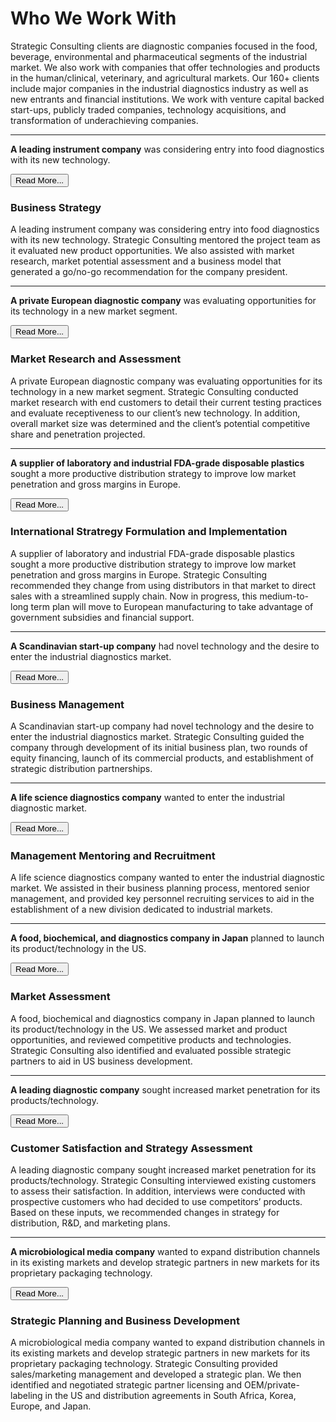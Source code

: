 # Who We Work With
Strategic Consulting clients are diagnostic companies focused in the food, beverage, environmental and pharmaceutical segments of the industrial market. We also work with companies that offer technologies and products in the human/clinical, veterinary, and agricultural markets. Our 160+ clients include major companies in the industrial diagnostics industry as well as new entrants and financial institutions. We work with venture capital backed start-ups, publicly traded companies, technology acquisitions, and transformation of underachieving companies.

---

<strong>A leading instrument company</strong> was considering entry into food diagnostics with its new technology.

```{=html}
<button class="btn btn-outline-primary collapsed"  type="submit" data-bs-toggle="collapse" data-bs-target="#collapse1" aria-expanded="false" aria-controls="collapse1">
    Read More...
</button>
```
:::: {#collapse1 .collapse}
::: {.card .card-body .bg-light}
### Business Strategy {.unnumbered .unlisted}
A leading instrument company was considering entry into food diagnostics with its new technology. Strategic Consulting mentored the project team as it evaluated new product opportunities. We also assisted with market research, market potential assessment and a business model that generated a go/no-go recommendation for the company president.
:::
:::

---

<strong>A private European diagnostic company</strong> was evaluating opportunities for its technology in a new market segment.

```{=html}
<button class="btn btn-outline-primary collapsed"  type="submit" data-bs-toggle="collapse" data-bs-target="#collapse2" aria-expanded="false" aria-controls="collapse2">
    Read More...
</button>
```
:::: {#collapse2 .collapse}
::: {.card .card-body .bg-light}
### Market Research and Assessment {.unnumbered .unlisted}
A private European diagnostic company was evaluating opportunities for its technology in a new market segment. Strategic Consulting conducted market research with end customers to detail their current testing practices and evaluate receptiveness to our client’s new technology. In addition, overall market size was determined and the client’s potential competitive share and penetration projected.
:::
:::

---

<strong>A supplier of laboratory and industrial FDA-grade disposable plastics</strong> sought a more productive distribution strategy to improve low market penetration and gross margins in Europe.

```{=html}
<button class="btn btn-outline-primary collapsed"  type="submit" data-bs-toggle="collapse" data-bs-target="#collapse3" aria-expanded="false" aria-controls="collapse3">
    Read More...
</button>
```
:::: {#collapse3 .collapse}
::: {.card .card-body .bg-light}
### International Stratregy Formulation and Implementation {.unnumbered .unlisted}
A supplier of laboratory and industrial FDA-grade disposable plastics sought a more productive distribution strategy to improve low market penetration and gross margins in Europe. Strategic Consulting recommended they change from using distributors in that market to direct sales with a streamlined supply chain. Now in progress, this medium-to-long term plan will move to European manufacturing to take advantage of government subsidies and financial support.
:::
:::

---

<strong>A Scandinavian start-up company</strong> had novel technology and the desire to enter the industrial diagnostics market.

```{=html}
<button class="btn btn-outline-primary collapsed"  type="submit" data-bs-toggle="collapse" data-bs-target="#collapse4" aria-expanded="false" aria-controls="collapse4">
    Read More...
</button>
```
:::: {#collapse4 .collapse}
::: {.card .card-body .bg-light}
### Business Management {.unnumbered .unlisted}
A Scandinavian start-up company had novel technology and the desire to enter the industrial diagnostics market. Strategic Consulting guided the company through development of its initial business plan, two rounds of equity financing, launch of its commercial products, and establishment of strategic distribution partnerships.
:::
:::

---

<strong>A life science diagnostics company</strong> wanted to enter the industrial diagnostic market.

```{=html}
<button class="btn btn-outline-primary collapsed"  type="submit" data-bs-toggle="collapse" data-bs-target="#collapse5" aria-expanded="false" aria-controls="collapse5">
    Read More...
</button>
```
:::: {#collapse5 .collapse}
::: {.card .card-body .bg-light}
### Management Mentoring and Recruitment {.unnumbered .unlisted}
A life science diagnostics company wanted to enter the industrial diagnostic market. We assisted in their business planning process, mentored senior management, and provided key personnel recruiting services to aid in the establishment of a new division dedicated to industrial markets.
:::
:::

---

<strong>A food, biochemical, and diagnostics company in Japan</strong> planned to launch its product/technology in the US.

```{=html}
<button class="btn btn-outline-primary collapsed"  type="submit" data-bs-toggle="collapse" data-bs-target="#collapse6" aria-expanded="false" aria-controls="collapse6">
    Read More...
</button>
```
:::: {#collapse6 .collapse}
::: {.card .card-body .bg-light}
### Market Assessment {.unnumbered .unlisted}
A food, biochemical and diagnostics company in Japan planned to launch its product/technology in the US. We assessed market and product opportunities, and reviewed competitive products and technologies. Strategic Consulting also identified and evaluated possible strategic partners to aid in US business development.
:::
:::

---

<strong>A leading diagnostic company</strong> sought increased market penetration for its products/technology.

```{=html}
<button class="btn btn-outline-primary collapsed"  type="submit" data-bs-toggle="collapse" data-bs-target="#collapse7" aria-expanded="false" aria-controls="collapse7">
    Read More...
</button>
```
:::: {#collapse7 .collapse}
::: {.card .card-body .bg-light}
### Customer Satisfaction and Strategy Assessment {.unnumbered .unlisted}
A leading diagnostic company sought increased market penetration for its products/technology. Strategic Consulting interviewed existing customers to assess their satisfaction. In addition, interviews were conducted with prospective customers who had decided to use competitors’ products. Based on these inputs, we recommended changes in strategy for distribution, R&D, and marketing plans.
:::
:::

---

<strong>A microbiological media company</strong> wanted to expand distribution channels in its existing markets and develop strategic partners in new markets for its proprietary packaging technology.

```{=html}
<button class="btn btn-outline-primary collapsed"  type="submit" data-bs-toggle="collapse" data-bs-target="#collapse8" aria-expanded="false" aria-controls="collapse8">
    Read More...
</button>
```
:::: {#collapse8 .collapse}
::: {.card .card-body .bg-light}
### Strategic Planning and Business Development {.unnumbered .unlisted}
A microbiological media company wanted to expand distribution channels in its existing markets and develop strategic partners in new markets for its proprietary packaging technology. Strategic Consulting provided sales/marketing management and developed a strategic plan. We then identified and negotiated strategic partner licensing and OEM/private-labeling in the US and distribution agreements in South Africa, Korea, Europe, and Japan.
:::
:::

